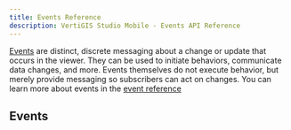 ```yaml
---
title: Events Reference
description: VertiGIS Studio Mobile - Events API Reference
---
```



[Events](#events) are distinct, discrete messaging about a change or update that occurs in the viewer. They can be used to initiate behaviors, communicate data changes, and more. Events themselves do not execute behavior, but merely provide messaging so subscribers can act on changes. You can learn more about events in the [event reference](sdk-events-reference.mdx)

## Events

<ViewerMessaging product="mobile" type="event" />
